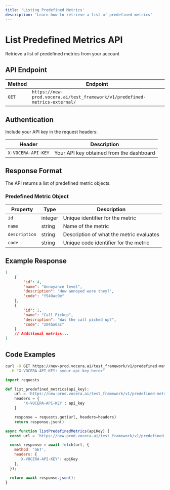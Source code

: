 ---
title: 'Listing Predefined Metrics'
description: 'Learn how to retrieve a list of predefined metrics'
---

# List Predefined Metrics API
Retrieve a list of predefined metrics from your account

## API Endpoint

| Method | Endpoint |
|--------|----------|
| `GET` | `https://new-prod.vocera.ai/test_framework/v1/predefined-metrics-external/` |

## Authentication

Include your API key in the request headers:

| Header | Description |
|--------|--------|
| `X-VOCERA-API-KEY` | Your API key obtained from the dashboard |

## Response Format

The API returns a list of predefined metric objects.

### Predefined Metric Object

| Property | Type | Description |
|----------|------|-------------|
| `id` | integer | Unique identifier for the metric |
| `name` | string | Name of the metric |
| `description` | string | Description of what the metric evaluates |
| `code` | string | Unique code identifier for the metric |

## Example Response

```json
[
    {
        "id": 4,
        "name": "Annoyance level",
        "description": "How annoyed were they?",
        "code": "f540ac0e"
    },
    {
        "id": 1,
        "name": "Call Pickup",
        "description": "Was the call picked up?",
        "code": "204ba6ac"
    }
    // Additional metrics...
]
```

## Code Examples

<CodeGroup>

```bash Curl
curl -X GET https://new-prod.vocera.ai/test_framework/v1/predefined-metrics-external/ \
  -H "X-VOCERA-API-KEY: <your-api-key-here>"
```

```python Python
import requests

def list_predefined_metrics(api_key):
    url = 'https://new-prod.vocera.ai/test_framework/v1/predefined-metrics-external/'
    headers = {
        'X-VOCERA-API-KEY': api_key
    }

    response = requests.get(url, headers=headers)
    return response.json()
```

```javascript JavaScript
async function listPredefinedMetrics(apiKey) {
  const url = 'https://new-prod.vocera.ai/test_framework/v1/predefined-metrics-external/';

  const response = await fetch(url, {
    method: 'GET',
    headers: {
      'X-VOCERA-API-KEY': apiKey
    },
  });

  return await response.json();
}
```
</CodeGroup>
